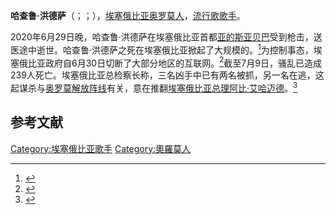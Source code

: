 '''哈查鲁·洪德萨'''（{{lang-om|Hacaaluu Hundeessaa}}；{{lang-am|ሀጫሉ ሁንዴሳ}}；{{bd|1986年||2020年|6月29日|catIdx=Hundeessaa}}），[[埃塞俄比亚|埃塞俄比亚]][[奥罗莫人|奥罗莫人]]，[[流行歌|流行歌]][[歌手|歌手]]。

2020年6月29日晚，哈查鲁·洪德萨在埃塞俄比亚首都[[亚的斯亚贝巴|亚的斯亚贝巴]]受到枪击，送医途中逝世。哈查鲁·洪德萨之死在埃塞俄比亚掀起了大规模的{{le|哈查鲁·洪德萨骚乱|Hachalu Hundessa riots|游行和骚乱}}。<ref>{{Cite news |url=https://www.jiemian.com/article/4626231.html |title=埃塞俄比亚歌手遭枪杀引发大规模抗议，已造成160人死亡 |date=2020-07-05 |work=界面新闻 |accessdate=2020-07-18 |archive-date=2020-07-18 |archive-url=https://web.archive.org/web/20200718031729/https://www.jiemian.com/article/4626231.html |dead-url=no }}</ref>为控制事态，埃塞俄比亚政府自6月30日切断了大部分地区的互联网。<ref>{{Cite news |url=http://www.mofcom.gov.cn/article/i/jyjl/k/202007/20200702981503.shtml |title=埃塞媒体：埃塞首都局势已基本恢复平静 |date=2020-07-09 |work=中华人民共和国驻埃塞俄比亚联邦民主共和国大使馆经济商务处 |via=中华人民共和国商务部 |accessdate=2020-07-18 |archive-date=2020-07-18 |archive-url=https://web.archive.org/web/20200718055204/http://www.mofcom.gov.cn/article/i/jyjl/k/202007/20200702981503.shtml |dead-url=no }}</ref>截至7月9日，骚乱已造成239人死亡。埃塞俄比亚总检察长称，三名凶手中已有两名被抓，另一名在逃，这起谋杀与[[奥罗莫解放阵线|奥罗莫解放阵线]]有关，意在推翻[[埃塞俄比亚总理|埃塞俄比亚总理]][[阿比·艾哈迈德|阿比·艾哈迈德]]。<ref>{{Cite news |url=https://tech.sina.com.cn/roll/2020-07-11/doc-iircuyvk3245940.shtml |title=埃塞俄比亚总检察长：两名男子承认杀害该国著名歌手，意在颠覆现政府 |date=2020-07-11 |work=界面新闻 |via=新浪 |accessdate=2020-07-18 |archive-date=2020-07-18 |archive-url=https://web.archive.org/web/20200718055150/https://tech.sina.com.cn/roll/2020-07-11/doc-iircuyvk3245940.shtml |dead-url=no }}</ref>

==参考文献==
{{reflist}}

{{DEFAULTSORT: Hundeessaa}}
[[Category:埃塞俄比亚歌手|Category:埃塞俄比亚歌手]]
[[Category:奧羅莫人|Category:奧羅莫人]]